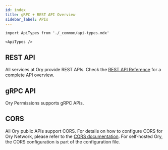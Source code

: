 ```yaml
---
id: index
title: gRPC + REST API Overview
sidebar_label: APIs
---
```


```mdx-code-block
import ApiTypes from './_common/api-types.mdx'

<ApiTypes />
```

## REST API

All services at Ory provide REST APIs. Check the [REST API Reference](../reference/api.mdx) for a complete API overview.

## gRPC API

Ory Permissions supports gRPC APIs.

## CORS

All Ory public APIs support CORS. For details on how to configure CORS for Ory Network, please refer to the
[CORS documentation](../guides/cors.mdx). For self-hosted Ory, the CORS configuration is part of the configuration file.
